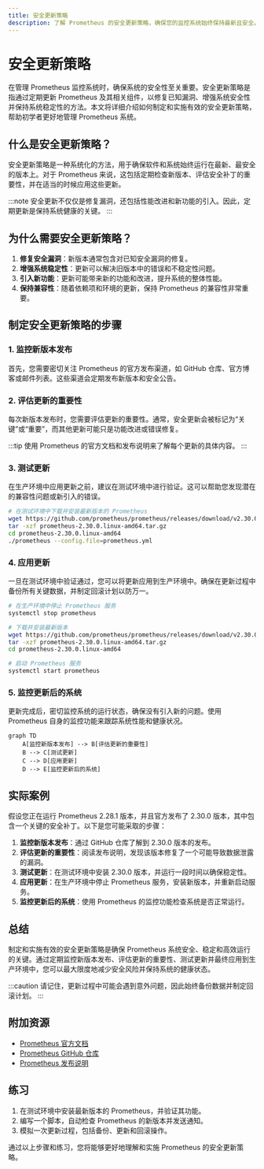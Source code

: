 ```yaml
---
title: 安全更新策略
description: 了解 Prometheus 的安全更新策略，确保您的监控系统始终保持最新且安全。
---
```


# 安全更新策略

在管理 Prometheus 监控系统时，确保系统的安全性至关重要。安全更新策略是指通过定期更新 Prometheus 及其相关组件，以修复已知漏洞、增强系统安全性并保持系统稳定性的方法。本文将详细介绍如何制定和实施有效的安全更新策略，帮助初学者更好地管理 Prometheus 系统。

## 什么是安全更新策略？

安全更新策略是一种系统化的方法，用于确保软件和系统始终运行在最新、最安全的版本上。对于 Prometheus 来说，这包括定期检查新版本、评估安全补丁的重要性，并在适当的时候应用这些更新。

:::note
安全更新不仅仅是修复漏洞，还包括性能改进和新功能的引入。因此，定期更新是保持系统健康的关键。
:::

## 为什么需要安全更新策略？

1. **修复安全漏洞**：新版本通常包含对已知安全漏洞的修复。
2. **增强系统稳定性**：更新可以解决旧版本中的错误和不稳定性问题。
3. **引入新功能**：更新可能带来新的功能和改进，提升系统的整体性能。
4. **保持兼容性**：随着依赖项和环境的更新，保持 Prometheus 的兼容性非常重要。

## 制定安全更新策略的步骤

### 1. 监控新版本发布

首先，您需要密切关注 Prometheus 的官方发布渠道，如 GitHub 仓库、官方博客或邮件列表。这些渠道会定期发布新版本和安全公告。

### 2. 评估更新的重要性

每次新版本发布时，您需要评估更新的重要性。通常，安全更新会被标记为“关键”或“重要”，而其他更新可能只是功能改进或错误修复。

:::tip
使用 Prometheus 的官方文档和发布说明来了解每个更新的具体内容。
:::

### 3. 测试更新

在生产环境中应用更新之前，建议在测试环境中进行验证。这可以帮助您发现潜在的兼容性问题或新引入的错误。

```bash
# 在测试环境中下载并安装最新版本的 Prometheus
wget https://github.com/prometheus/prometheus/releases/download/v2.30.0/prometheus-2.30.0.linux-amd64.tar.gz
tar -xzf prometheus-2.30.0.linux-amd64.tar.gz
cd prometheus-2.30.0.linux-amd64
./prometheus --config.file=prometheus.yml
```

### 4. 应用更新

一旦在测试环境中验证通过，您可以将更新应用到生产环境中。确保在更新过程中备份所有关键数据，并制定回滚计划以防万一。

```bash
# 在生产环境中停止 Prometheus 服务
systemctl stop prometheus

# 下载并安装最新版本
wget https://github.com/prometheus/prometheus/releases/download/v2.30.0/prometheus-2.30.0.linux-amd64.tar.gz
tar -xzf prometheus-2.30.0.linux-amd64.tar.gz
cd prometheus-2.30.0.linux-amd64

# 启动 Prometheus 服务
systemctl start prometheus
```

### 5. 监控更新后的系统

更新完成后，密切监控系统的运行状态，确保没有引入新的问题。使用 Prometheus 自身的监控功能来跟踪系统性能和健康状况。

```mermaid
graph TD
    A[监控新版本发布] --> B[评估更新的重要性]
    B --> C[测试更新]
    C --> D[应用更新]
    D --> E[监控更新后的系统]
```

## 实际案例

假设您正在运行 Prometheus 2.28.1 版本，并且官方发布了 2.30.0 版本，其中包含一个关键的安全补丁。以下是您可能采取的步骤：

1. **监控新版本发布**：通过 GitHub 仓库了解到 2.30.0 版本的发布。
2. **评估更新的重要性**：阅读发布说明，发现该版本修复了一个可能导致数据泄露的漏洞。
3. **测试更新**：在测试环境中安装 2.30.0 版本，并运行一段时间以确保稳定性。
4. **应用更新**：在生产环境中停止 Prometheus 服务，安装新版本，并重新启动服务。
5. **监控更新后的系统**：使用 Prometheus 的监控功能检查系统是否正常运行。

## 总结

制定和实施有效的安全更新策略是确保 Prometheus 系统安全、稳定和高效运行的关键。通过定期监控新版本发布、评估更新的重要性、测试更新并最终应用到生产环境中，您可以最大限度地减少安全风险并保持系统的健康状态。

:::caution
请记住，更新过程中可能会遇到意外问题，因此始终备份数据并制定回滚计划。
:::

## 附加资源

- [Prometheus 官方文档](https://prometheus.io/docs/)
- [Prometheus GitHub 仓库](https://github.com/prometheus/prometheus)
- [Prometheus 发布说明](https://github.com/prometheus/prometheus/releases)

## 练习

1. 在测试环境中安装最新版本的 Prometheus，并验证其功能。
2. 编写一个脚本，自动检查 Prometheus 的新版本并发送通知。
3. 模拟一次更新过程，包括备份、更新和回滚操作。

通过以上步骤和练习，您将能够更好地理解和实施 Prometheus 的安全更新策略。